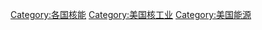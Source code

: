 {{portal box|能源|核技术|美國}}
{{commons cat|Nuclear power in the United States|Nuclear power in the United States}}
{{Cat main|美国核能}}

[[Category:各国核能|Category:各国核能]]
[[Category:美国核工业|Category:美国核工业]]
[[Category:美国能源|Category:美国能源]]